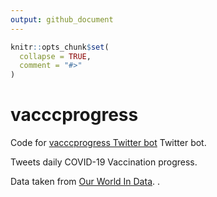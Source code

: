 ```yaml
---
output: github_document
---
```


<!-- README.md is generated from README.Rmd. Please edit that file -->

```r
knitr::opts_chunk$set(
  collapse = TRUE,
  comment = "#>"
)
```

# vacccprogress

Code for [vacccprogress Twitter bot](https://twitter.com/vacccprogress) Twitter bot. 

Tweets daily COVID-19 Vaccination progress. 

Data taken from [Our World In Data](https://ourworldindata.org/covid-vaccinations).
.
